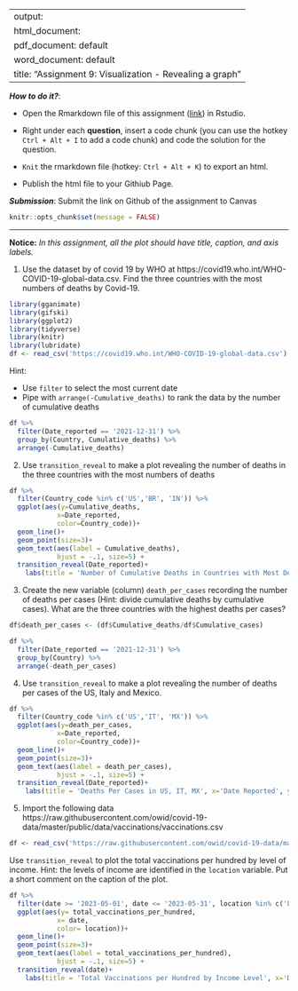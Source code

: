 
---
output: 
  html_document:
  pdf_document: default
  word_document: default
title: "Assignment 9: Visualization - Revealing a graph"
---

***How to do it?***: 

- Open the Rmarkdown file of this assignment ([link](assignment9.Rmd)) in Rstudio. 

- Right under each **question**, insert  a code chunk (you can use the hotkey `Ctrl + Alt + I` to add a code chunk) and code the solution for the question. 

- `Knit` the rmarkdown file (hotkey: `Ctrl + Alt + K`) to export an html.  

-  Publish the html file to your Githiub Page. 

***Submission***: Submit the link on Github of the assignment to Canvas

```r
knitr::opts_chunk$set(message = FALSE)
```


-------

**Notice:** *In this assignment, all the plot should have title, caption, and axis labels. *

1. Use the dataset by of covid 19 by WHO at https://covid19.who.int/WHO-COVID-19-global-data.csv. Find the three countries with the most numbers of deaths by Covid-19. 

```r
library(gganimate)
library(gifski)
library(ggplot2)
library(tidyverse)
library(knitr)
library(lubridate)
df <- read_csv('https://covid19.who.int/WHO-COVID-19-global-data.csv') 
```


Hint: 

-  Use `filter` to select the most current date 
-  Pipe with `arrange(-Cumulative_deaths)` to rank the data by the number of cumulative deaths
```r
df %>%
  filter(Date_reported == '2021-12-31') %>%
  group_by(Country, Cumulative_deaths) %>%
  arrange(-Cumulative_deaths)

```



2. Use `transition_reveal` to make a plot revealing the number of deaths in the three countries with the most numbers of deaths
```r
df %>% 
  filter(Country_code %in% c('US','BR', 'IN')) %>% 
  ggplot(aes(y=Cumulative_deaths,
            x=Date_reported,
            color=Country_code))+ 
  geom_line()+
  geom_point(size=3)+
  geom_text(aes(label = Cumulative_deaths), 
            hjust = -.1, size=5) +
  transition_reveal(Date_reported)+
    labs(title = 'Number of Cumulative Deaths in Countries with Most Deaths', x='Date Reported', y='Cumulative Deaths', fill='Country', caption = 'Cumualative deaths US increase at a high rate than in Brazil or India from 2020 to 2023.')
```


3. Create the new variable (column) `death_per_cases` recording the number of deaths per cases (Hint: divide cumulative deaths by cumulative cases).  What are the three countries with the highest deaths per cases? 
```r
df$death_per_cases <- (df$Cumulative_deaths/df$Cumulative_cases)

df %>%
  filter(Date_reported == '2021-12-31') %>%
  group_by(Country) %>%
  arrange(-death_per_cases)
```


4. Use `transition_reveal` to make a plot revealing the number of deaths per cases of the US, Italy and Mexico. 
```r
df %>% 
  filter(Country_code %in% c('US','IT', 'MX')) %>% 
  ggplot(aes(y=death_per_cases,
            x=Date_reported,
            color=Country_code))+ 
  geom_line()+
  geom_point(size=3)+
  geom_text(aes(label = death_per_cases), 
            hjust = -.1, size=5) +
  transition_reveal(Date_reported)+
    labs(title = 'Deaths Per Cases in US, IT, MX', x='Date Reported', y='Death Per Cases', fill='Country', caption = 'Death per cases is highest in Mexico compared to the USA and Italy from 2020 to 2023.')
```


5. Import the following data https://raw.githubusercontent.com/owid/covid-19-data/master/public/data/vaccinations/vaccinations.csv
```r
df <- read_csv('https://raw.githubusercontent.com/owid/covid-19-data/master/public/data/vaccinations/vaccinations.csv') 
```

                      
Use `transition_reveal` to plot the total vaccinations per hundred by level of income. Hint: the levels of income are identified in the `location` variable. Put a short comment on the caption of the plot. 

```r
df %>%
  filter(date >= '2023-05-01', date <= '2023-05-31', location %in% c('Low income','Lower middle income', 'Upper middle income', 'High income')) %>%
  ggplot(aes(y= total_vaccinations_per_hundred,
            x= date,
            color= location))+ 
  geom_line()+
  geom_point(size=3)+
  geom_text(aes(label = total_vaccinations_per_hundred), 
            hjust = -.1, size=5) +
  transition_reveal(date)+
    labs(title = 'Total Vaccinations per Hundred by Income Level', x='Date', y='Total Vaccinations per Hundred', fill='Location', caption = 'In May 2023, total vaccinations per hundred is greatest for high income individuals.' )
```

